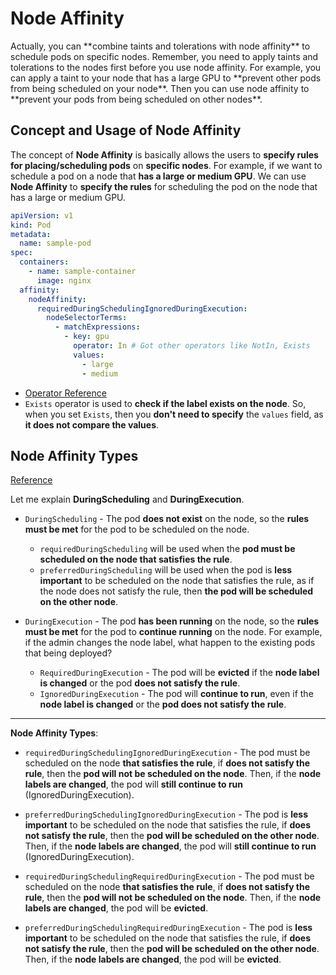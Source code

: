 # Node Affinity

<Callout type="info">
  Actually, you can **combine taints and tolerations with node affinity** to schedule pods on specific nodes. Remember, you need to apply taints and tolerations to the nodes first before you use node affinity. For example, you can apply a taint to your node that has a large GPU to **prevent other pods from being scheduled on your node**. Then you can use node affinity to **prevent your pods from being scheduled on other nodes**.
</Callout>

## Concept and Usage of Node Affinity

The concept of **Node Affinity** is basically allows the users to **specify rules for placing/scheduling pods** on **specific nodes**. For example, if we want to schedule a pod on a node that **has a large or medium GPU**. We can use **Node Affinity** to **specify the rules** for scheduling the pod on the node that has a large or medium GPU.

```yaml filename="sample-pod.yaml"
apiVersion: v1
kind: Pod
metadata:
  name: sample-pod
spec:
  containers:
    - name: sample-container
      image: nginx
  affinity:
    nodeAffinity:
      requiredDuringSchedulingIgnoredDuringExecution:
        nodeSelectorTerms:
          - matchExpressions:
            - key: gpu
              operator: In # Got other operators like NotIn, Exists
              values:
                - large
                - medium
```
- [Operator Reference](https://kubernetes.io/docs/concepts/scheduling-eviction/assign-pod-node/#operators)
- `Exists` operator is used to **check if the label exists on the node**. So, when you set `Exists`, then you **don't need to specify** the `values` field, as **it does not compare the values**.


## Node Affinity Types

[Reference](https://kubernetes.io/docs/concepts/scheduling-eviction/assign-pod-node/#node-affinity)

Let me explain **DuringScheduling** and **DuringExecution**.
- `DuringScheduling` - The pod **does not exist** on the node, so the **rules must be met** for the pod to be scheduled on the node.
  - `requiredDuringScheduling` will be used when the **pod must be scheduled on the node that satisfies the rule**.
  - `preferredDuringScheduling` will be used when the pod is **less important** to be scheduled on the node that satisfies the rule, as if the node does not satisfy the rule, then **the pod will be scheduled on the other node**.

- `DuringExecution` - The pod **has been running** on the node, so the **rules must be met** for the pod to **continue running** on the node. For example, if the admin changes the node label, what happen to the existing pods that being deployed?
  - `RequiredDuringExecution` - The pod will be **evicted** if the **node label is changed** or the pod **does not satisfy the rule**.
  - `IgnoredDuringExecution` - The pod will **continue to run**, even if the **node label is changed** or the **pod does not satisfy the rule**.

---

**Node Affinity Types**:

- `requiredDuringSchedulingIgnoredDuringExecution` - The pod must be scheduled on the node **that satisfies the rule**, if **does not satisfy the rule**, then the **pod will not be scheduled on the node**. Then, if the **node labels are changed**, the pod will **still continue to run** (IgnoredDuringExecution).

- `preferredDuringSchedulingIgnoredDuringExecution` - The pod is **less important** to be scheduled on the node that satisfies the rule, if **does not satisfy the rule**, then the **pod will be scheduled on the other node**. Then, if the **node labels are changed**, the pod will **still continue to run** (IgnoredDuringExecution).

- `requiredDuringSchedulingRequiredDuringExecution` - The pod must be scheduled on the node **that satisfies the rule**, if **does not satisfy the rule**, then the **pod will not be scheduled on the node**. Then, if the **node labels are changed**, the pod will be **evicted**.

- `preferredDuringSchedulingRequiredDuringExecution` - The pod is **less important** to be scheduled on the node that satisfies the rule, if **does not satisfy the rule**, then the **pod will be scheduled on the other node**. Then, if the **node labels are changed**, the pod will be **evicted**.
